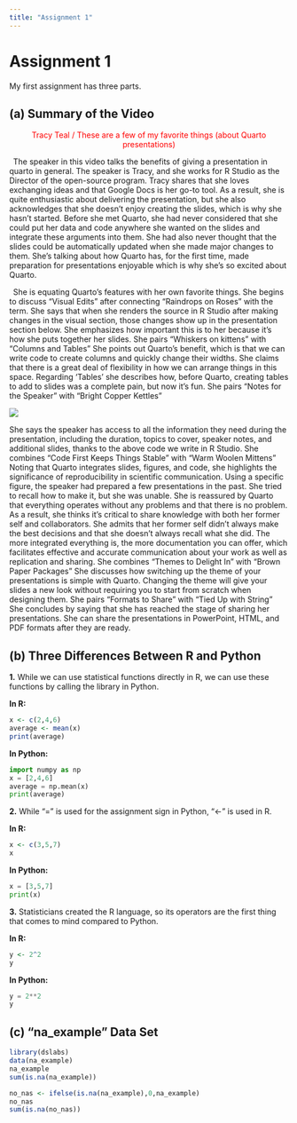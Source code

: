 ```yaml
---
title: "Assignment 1"
---
```


# Assignment 1

My first assignment has three parts.

## (a) Summary of the Video

::: {style="color: red; text-align: center;"}
Tracy Teal / These are a few of my favorite things (about Quarto presentations)
:::

 The speaker in this video talks the benefits of giving a presentation in quarto in general. The speaker is Tracy, and she works for R Studio as the Director of the open-source program. Tracy shares that she loves exchanging ideas and that Google Docs is her go-to tool. As a result, she is quite enthusiastic about delivering the presentation, but she also acknowledges that she doesn't enjoy creating the slides, which is why she hasn't started. Before she met Quarto, she had never considered that she could put her data and code anywhere she wanted on the slides and integrate these arguments into them. She had also never thought that the slides could be automatically updated when she made major changes to them. She's talking about how Quarto has, for the first time, made preparation for presentations enjoyable which is why she's so excited about Quarto.

 She is equating Quarto's features with her own favorite things. She begins to discuss "Visual Edits" after connecting "Raindrops on Roses" with the term. She says that when she renders the source in R Studio after making changes in the visual section, those changes show up in the presentation section below. She emphasizes how important this is to her because it's how she puts together her slides. She pairs "Whiskers on kittens" with "Columns and Tables" She points out Quarto's benefit, which is that we can write code to create columns and quickly change their widths. She claims that there is a great deal of flexibility in how we can arrange things in this space. Regarding 'Tables' she describes how, before Quarto, creating tables to add to slides was a complete pain, but now it's fun. She pairs "Notes for the Speaker" with "Bright Copper Kettles"

![](images/Ekran%20Alıntısı.PNG)

She says the speaker has access to all the information they need during the presentation, including the duration, topics to cover, speaker notes, and additional slides, thanks to the above code we write in R Studio. She combines "Code First Keeps Things Stable" with "Warm Woolen Mittens" Noting that Quarto integrates slides, figures, and code, she highlights the significance of reproducibility in scientific communication. Using a specific figure, the speaker had prepared a few presentations in the past. She tried to recall how to make it, but she was unable. She is reassured by Quarto that everything operates without any problems and that there is no problem. As a result, she thinks it's critical to share knowledge with both her former self and collaborators. She admits that her former self didn't always make the best decisions and that she doesn't always recall what she did. The more integrated everything is, the more documentation you can offer, which facilitates effective and accurate communication about your work as well as replication and sharing. She combines "Themes to Delight In" with "Brown Paper Packages" She discusses how switching up the theme of your presentations is simple with Quarto. Changing the theme will give your slides a new look without requiring you to start from scratch when designing them. She pairs "Formats to Share" with "Tied Up with String" She concludes by saying that she has reached the stage of sharing her presentations. She can share the presentations in PowerPoint, HTML, and PDF formats after they are ready.

## (b) Three Differences Between R and Python

**1.** While we can use statistical functions directly in R, we can use these functions by calling the library in Python.

**In R:**

```r
x <- c(2,4,6)
average <- mean(x)
print(average)
```

**In Python:**

```python
import numpy as np
x = [2,4,6]
average = np.mean(x)
print(average)
```

**2.** While "=" is used for the assignment sign in Python, "\<-" is used in R.

**In R:**

```r
x <- c(3,5,7)
x
```

**In Python:**

```python
x = [3,5,7]
print(x)
```

**3.** Statisticians created the R language, so its operators are the first thing that comes to mind compared to Python.

**In R:**

```r
y <- 2^2
y
```

**In Python:**

```python
y = 2**2
y
```

## (c) "na_example" Data Set

```r
library(dslabs)
data(na_example)
na_example
sum(is.na(na_example))
```

```r
no_nas <- ifelse(is.na(na_example),0,na_example)
no_nas
sum(is.na(no_nas))
```
